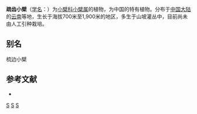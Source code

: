 {{Speciesbox 
| genus = Berberis
| species = pectinocraspedon
| authority = [[吴征镒|C. Y. Wu]] ex [[包士英|S. Y. Bao]]
}}

'''疏齿小檗'''（[[学名|学名]]：{{lang|la|''Berberis pectinocraspedon''}}）为[[小檗科|小檗科]][[小檗属|小檗属]]的植物，为中国的特有植物。分布于[[中国大陆|中国大陆]]的[[云南|云南]]等地，生长于海拔700米至1,900米的地区，多生于山坡灌丛中，目前尚未由人工引种栽培。

== 别名 ==
梳边小檗

== 参考文献 ==
<div class="references-small">
* {{cite web| url =http://www.bioinfo.cn/db05/KmzwSpecies.php?action=view&id=1562| title =疏齿小檗| work =《中国高等植物数据库全库》| publisher =中国科学院微生物研究所| author =昆明植物研究所| accessdate =2009-02-22| deadurl =yes| archiveurl =https://web.archive.org/web/20160305041120/http://www.bioinfo.cn/db05/KmzwSpecies.php?action=view&id=1562| archivedate =2016-03-05}}
</div>
{{Taxonbar|from=Q15225562}}

[[Category:小檗属|S]]
[[Category:中國特有植物|S]]
[[Category:云南植物|S]]